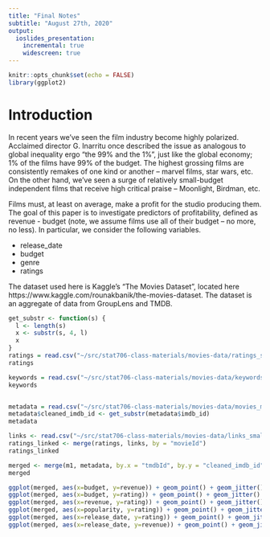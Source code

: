 ```yaml
---
title: "Final Notes"
subtitle: "August 27th, 2020"
output:
  ioslides_presentation:
    incremental: true
    widescreen: true
---
```


```r
knitr::opts_chunk$set(echo = FALSE)
library(ggplot2)
```
# Introduction
In recent years we've seen the film industry become highly polarized. Acclaimed director G. Inarritu once described the issue as analogous to global inequality ergo "the 99% and the 1%", just like the global economy; 1% of the films have 99% of the budget. The highest grossing films are consistently remakes of one kind or another -- marvel films, star wars, etc. On the other hand, we've seen a surge of relatively small-budget independent films that receive high critical praise -- Moonlight, Birdman, etc.

Films must, at least on average, make a profit for the studio producing them. The goal of this paper is to investigate predictors of profitability, defined as revenue - budget (note, we assume films use all of their budget -- no more, no less). In particular, we consider the following variables.

- release_date
- budget
- genre
- ratings

The dataset used here is Kaggle's "The Movies Dataset", located here https://www.kaggle.com/rounakbanik/the-movies-dataset. The dataset is an aggregate of data from GroupLens and TMDB.

```r

get_substr <- function(s) {
  l <- length(s)
  x <- substr(s, 4, l)
  x
}
ratings = read.csv("~/src/stat706-class-materials/movies-data/ratings_small.csv")
ratings

keywords = read.csv("~/src/stat706-class-materials/movies-data/keywords.csv")
keywords


metadata = read.csv("~/src/stat706-class-materials/movies-data/movies_metadata.csv")
metadata$cleaned_imdb_id <- get_substr(metadata$imdb_id)
metadata

links <- read.csv("~/src/stat706-class-materials/movies-data/links_small.csv")
ratings_linked <- merge(ratings, links, by = "movieId")
ratings_linked 

merged <- merge(m1, metadata, by.x = "tmdbId", by.y = "cleaned_imdb_id")
merged
```

```r
ggplot(merged, aes(x=budget, y=revenue)) + geom_point() + geom_jitter()
ggplot(merged, aes(x=budget, y=rating)) + geom_point() + geom_jitter()
ggplot(merged, aes(x=revenue, y=rating)) + geom_point() + geom_jitter()
ggplot(merged, aes(x=popularity, y=rating)) + geom_point() + geom_jitter()
ggplot(merged, aes(x=release_date, y=rating)) + geom_point() + geom_jitter()
ggplot(merged, aes(x=release_date, y=revenue)) + geom_point() + geom_jitter()
```
